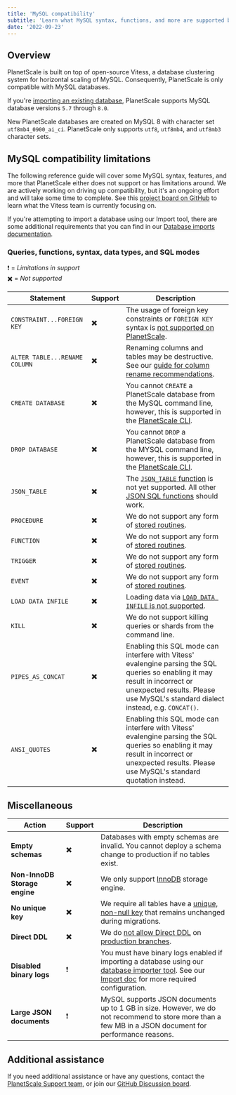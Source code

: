 ```yaml
---
title: 'MySQL compatibility'
subtitle: 'Learn what MySQL syntax, functions, and more are supported by PlanetScale'
date: '2022-09-23'
---
```



## Overview

PlanetScale is built on top of open-source Vitess, a database clustering system for horizontal scaling of MySQL. Consequently, PlanetScale is only compatible with MySQL databases.

If you're [importing an existing database](/docs/concepts/database-imports), PlanetScale supports MySQL database versions `5.7` through `8.0`.

New PlanetScale databases are created on MySQL 8 with character set `utf8mb4_0900_ai_ci`. PlanetScale only supports `utf8`, `utf8mb4`, and `utf8mb3` character sets.

## MySQL compatibility limitations

The following reference guide will cover some MySQL syntax, features, and more that PlanetScale either does not support or has limitations around. We are actively working on driving up compatibility, but it's an ongoing effort and will take some time to complete. See this [project board on GitHub](https://github.com/vitessio/vitess/projects/4) to learn what the Vitess team is currently focusing on.

If you're attempting to import a database using our Import tool, there are some additional requirements that you can find in our [Database imports documentation](/docs/concepts/database-imports#import-limitations).

### Queries, functions, syntax, data types, and SQL modes

<InfoBlock>
❗ = <i>Limitations in support</i> <br/>
✖️ = <i>Not supported</i>
</InfoBlock>

| Statement     | Support | Description |
| ------------- | ------- | --------------------------------------- |
| `CONSTRAINT...FOREIGN KEY` | ✖️ | The usage of foreign key constraints or `FOREIGN KEY` syntax is [not supported on PlanetScale](/docs/learn/operating-without-foreign-key-constraints). |
| `ALTER TABLE...RENAME COLUMN` | ✖️ | Renaming columns and tables may be destructive. See our [guide for column rename recommendations](/docs/learn/handling-table-and-column-renames).    |
| `CREATE DATABASE` | ✖️ | You cannot `CREATE` a PlanetScale database from the MySQL command line, however, this is supported in the [PlanetScale CLI](/docs/reference/database). |
| `DROP DATABASE` | ✖️ | You cannot `DROP` a PlanetScale database from the MYSQL command line, however, this is supported in the [PlanetScale CLI](/docs/reference/database). |
| `JSON_TABLE` | ✖️ | The [`JSON_TABLE` function](https://dev.mysql.com/doc/refman/8.0/en/json-table-functions.html#function_json-table) is not yet supported. All other [JSON SQL functions](https://dev.mysql.com/doc/refman/8.0/en/json-function-reference.html) should work. |
| `PROCEDURE` | ✖️ | We do not support any form of [stored routines](https://dev.mysql.com/doc/refman/8.0/en/stored-routines.html). |
| `FUNCTION` | ✖️ | We do not support any form of [stored routines](https://dev.mysql.com/doc/refman/8.0/en/stored-routines.html). |
| `TRIGGER` | ✖️ | We do not support any form of [stored routines](https://dev.mysql.com/doc/refman/8.0/en/stored-routines.html). |
| `EVENT` | ✖️ | We do not support any form of [stored routines](https://dev.mysql.com/doc/refman/8.0/en/stored-routines.html). |
| `LOAD DATA INFILE` | ✖️ | Loading data via [`LOAD DATA INFILE` is not supported](https://github.com/vitessio/vitess/issues/2976). |
| `KILL` | ✖️ | We do not support killing queries or shards from the command line. |
| `PIPES_AS_CONCAT` | ✖️ | Enabling this SQL mode can interfere with Vitess' evalengine parsing the SQL queries so enabling it may result in incorrect or unexpected results. Please use MySQL's standard dialect instead, e.g. `CONCAT()`. |
| `ANSI_QUOTES` | ✖️ | Enabling this SQL mode can interfere with Vitess' evalengine parsing the SQL queries so enabling it may result in incorrect or unexpected results. Please use MySQL's standard quotation instead. |

## Miscellaneous

| Action     | Support | Description |
| ------------- | ------- | --------------------------------------- |
| **Empty schemas** | ✖️ | Databases with empty schemas are invalid. You cannot deploy a schema change to production if no tables exist. |
| **Non-InnoDB Storage engine** | ✖️ | We only support [InnoDB](https://dev.mysql.com/doc/refman/8.0/en/innodb-storage-engine.html) storage engine. |
| **No unique key** | ✖️ | We require all tables have a [unique, non-null key](/docs/learn/change-single-unique-key) that remains unchanged during migrations. |
| **Direct DDL** | ✖️ | We do [not allow Direct DDL](/docs/learn/how-online-schema-change-tools-work) on [production branches](/docs/concepts/branching). |
| **Disabled binary logs** | ❗ | You must have binary logs enabled if importing a database using our [database importer tool](/docs/concepts/database-imports). See our [Import doc](/docs/concepts/database-imports#server-configuration-issues) for more required configuration. |
| **Large JSON documents** | ❗ | MySQL supports JSON documents up to 1 GB in size. However, we do not recommend to store more than a few MB in a JSON document for performance reasons. |

## Additional assistance

If you need additional assistance or have any questions, contact the [PlanetScale Support team](https://support.planetscale.com), or join our [GitHub Discussion board](https://github.com/planetscale/beta/discussions).
